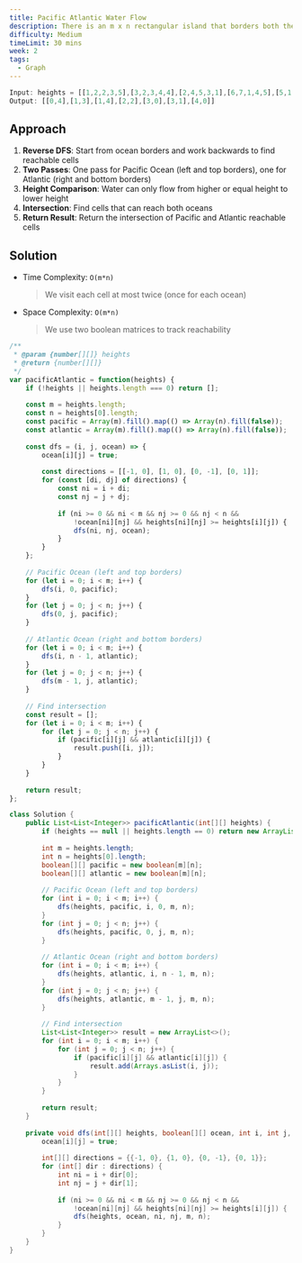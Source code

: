 ```yaml
---
title: Pacific Atlantic Water Flow
description: There is an m x n rectangular island that borders both the Pacific Ocean and Atlantic Ocean. The Pacific Ocean touches the island's left and top edges, and the Atlantic Ocean touches the island's right and bottom edges.
difficulty: Medium
timeLimit: 30 mins
week: 2
tags:
  - Graph
---
```


```js title="Example"
Input: heights = [[1,2,2,3,5],[3,2,3,4,4],[2,4,5,3,1],[6,7,1,4,5],[5,1,1,2,4]]
Output: [[0,4],[1,3],[1,4],[2,2],[3,0],[3,1],[4,0]]
```

## Approach

1. **Reverse DFS**: Start from ocean borders and work backwards to find reachable cells
2. **Two Passes**: One pass for Pacific Ocean (left and top borders), one for Atlantic (right and bottom borders)
3. **Height Comparison**: Water can only flow from higher or equal height to lower height
4. **Intersection**: Find cells that can reach both oceans
5. **Return Result**: Return the intersection of Pacific and Atlantic reachable cells

## Solution

- Time Complexity: `O(m*n)`
  > We visit each cell at most twice (once for each ocean)
- Space Complexity: `O(m*n)`
  > We use two boolean matrices to track reachability

```js tab="JavaScript"
/**
 * @param {number[][]} heights
 * @return {number[][]}
 */
var pacificAtlantic = function(heights) {
    if (!heights || heights.length === 0) return [];
    
    const m = heights.length;
    const n = heights[0].length;
    const pacific = Array(m).fill().map(() => Array(n).fill(false));
    const atlantic = Array(m).fill().map(() => Array(n).fill(false));
    
    const dfs = (i, j, ocean) => {
        ocean[i][j] = true;
        
        const directions = [[-1, 0], [1, 0], [0, -1], [0, 1]];
        for (const [di, dj] of directions) {
            const ni = i + di;
            const nj = j + dj;
            
            if (ni >= 0 && ni < m && nj >= 0 && nj < n && 
                !ocean[ni][nj] && heights[ni][nj] >= heights[i][j]) {
                dfs(ni, nj, ocean);
            }
        }
    };
    
    // Pacific Ocean (left and top borders)
    for (let i = 0; i < m; i++) {
        dfs(i, 0, pacific);
    }
    for (let j = 0; j < n; j++) {
        dfs(0, j, pacific);
    }
    
    // Atlantic Ocean (right and bottom borders)
    for (let i = 0; i < m; i++) {
        dfs(i, n - 1, atlantic);
    }
    for (let j = 0; j < n; j++) {
        dfs(m - 1, j, atlantic);
    }
    
    // Find intersection
    const result = [];
    for (let i = 0; i < m; i++) {
        for (let j = 0; j < n; j++) {
            if (pacific[i][j] && atlantic[i][j]) {
                result.push([i, j]);
            }
        }
    }
    
    return result;
};
```

```java tab="Java"
class Solution {
    public List<List<Integer>> pacificAtlantic(int[][] heights) {
        if (heights == null || heights.length == 0) return new ArrayList<>();
        
        int m = heights.length;
        int n = heights[0].length;
        boolean[][] pacific = new boolean[m][n];
        boolean[][] atlantic = new boolean[m][n];
        
        // Pacific Ocean (left and top borders)
        for (int i = 0; i < m; i++) {
            dfs(heights, pacific, i, 0, m, n);
        }
        for (int j = 0; j < n; j++) {
            dfs(heights, pacific, 0, j, m, n);
        }
        
        // Atlantic Ocean (right and bottom borders)
        for (int i = 0; i < m; i++) {
            dfs(heights, atlantic, i, n - 1, m, n);
        }
        for (int j = 0; j < n; j++) {
            dfs(heights, atlantic, m - 1, j, m, n);
        }
        
        // Find intersection
        List<List<Integer>> result = new ArrayList<>();
        for (int i = 0; i < m; i++) {
            for (int j = 0; j < n; j++) {
                if (pacific[i][j] && atlantic[i][j]) {
                    result.add(Arrays.asList(i, j));
                }
            }
        }
        
        return result;
    }
    
    private void dfs(int[][] heights, boolean[][] ocean, int i, int j, int m, int n) {
        ocean[i][j] = true;
        
        int[][] directions = {{-1, 0}, {1, 0}, {0, -1}, {0, 1}};
        for (int[] dir : directions) {
            int ni = i + dir[0];
            int nj = j + dir[1];
            
            if (ni >= 0 && ni < m && nj >= 0 && nj < n && 
                !ocean[ni][nj] && heights[ni][nj] >= heights[i][j]) {
                dfs(heights, ocean, ni, nj, m, n);
            }
        }
    }
}
```
